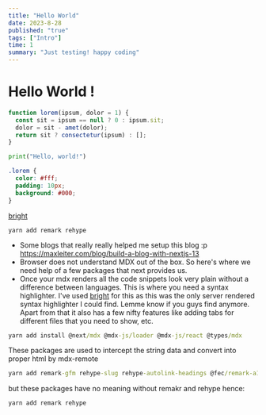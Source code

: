 ```yaml
---
title: "Hello World"
date: 2023-8-28
published: "true"
tags: ["Intro"]
time: 1
summary: "Just testing! happy coding"
---
```


# Hello World !

```js
function lorem(ipsum, dolor = 1) {
  const sit = ipsum == null ? 0 : ipsum.sit;
  dolor = sit - amet(dolor);
  return sit ? consectetur(ipsum) : [];
}
```

```hello.py
print("Hello, world!")
```

```styles.css
.lorem {
  color: #fff;
  padding: 10px;
  background: #000;
}
```

[bright](https://www.google.com/)

```
yarn add remark rehype
```

- Some blogs that really really helped me setup this blog :p  
  https://maxleiter.com/blog/build-a-blog-with-nextjs-13
- Browser does not understand MDX out of the box. So here's where we need help of a few packages that next provides us.
- Once your mdx renders all the code snippets look very plain without a difference between languages. This is where you need a syntax highlighter. I've used [bright](https://bright.codehike.org/) for this as this was the only server rendered syntax highlighter I could find. Lemme know if you guys find anymore. Apart from that it also has a few nifty features like adding tabs for different files that you need to show, etc.

```cmd
yarn add install @next/mdx @mdx-js/loader @mdx-js/react @types/mdx
```

These packages are used to intercept the string data and convert into proper html by mdx-remote

```cmd
yarn add remark-gfm rehype-slug rehype-autolink-headings @fec/remark-a11y-emoji remark-toc
```

but these packages have no meaning without remakr and rehype hence:

```cmd
yarn add remark rehype
```

